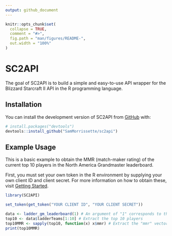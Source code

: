 ```yaml
---
output: github_document
---
```


<!-- README.md is generated from README.Rmd. Please edit that file -->

```r
knitr::opts_chunk$set(
  collapse = TRUE,
  comment = "#>",
  fig.path = "man/figures/README-",
  out.width = "100%"
)
```

# SC2API

<!-- badges: start -->
<!-- badges: end -->

The goal of SC2API is to build a simple and easy-to-use API wrapper for the Blizzard Starcraft II API in the R programming language.


## Installation
You can install the development version of SC2API from [GitHub](https://github.com/) with:

``` r
# install.packages("devtools")
devtools::install_github("SamMorrissette/sc2api")
```
## Example Usage

This is a basic example to obtain the MMR (match-maker rating) of the current top 10 players in the North America Grandmaster leaderboard. 

First, you must set your own token in the R environment by supplying your own client ID and client secret. For more information on how to obtain these, visit 
[Getting Started](https://develop.battle.net/documentation/guides/getting-started).

```r
library(SC2API)
```

```r
set_token(get_token("YOUR CLIENT ID", "YOUR CLIENT SECRET"))
```

```r
data <- ladder_gm_leaderboard(1) # An argument of "1" corresponds to the NA ladder.
top10 <- data$ladderTeams[1:10] # Extract the top 10 players
top10MMR <- sapply(top10, function(x) x$mmr) # Extract the "mmr" vector from each player. 
print(top10MMR)
```

